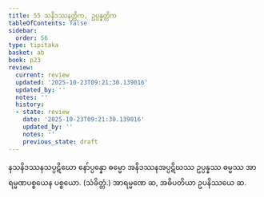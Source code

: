 ```yaml
---
title: 55 သနိဒဿနတ္တိက, ဥပ္ပန္နတ္တိက
tableOfContents: false
sidebar:
  order: 56
type: tipitaka
basket: ab
book: p23
review:
  current: review
  updated: '2025-10-23T09:21:30.139016'
  updated_by: ''
  notes: ''
  history:
  - state: review
    date: '2025-10-23T09:21:30.139016'
    updated_by: ''
    notes: ''
    previous_state: draft
---
```



<ReviewStatus review={frontmatter.review} showDetails={true} />

<HypothesisAnnotation frontmatter={frontmatter} />

<DynamicBreadcrumb />

<Division number="64" book="p23" e="ch" v="40" p="422">

<Paragraph number="201" book="p23">
နသနိဒဿနသပ္ပဋိဃော နော်ပ္ပန္နော ဓမ္မော အနိဒဿနအပ္ပဋိဃဿ ဥပ္ပန္နဿ ဓမ္မဿ အာရမ္မဏပစ္စယေန ပစ္စယော. (သံခိတ္တံ.)
</Paragraph>

<Paragraph number="202" book="p23">
အာရမ္မဏေ ဆ, အဓိပတိယာ ဥပနိဿယေ ဆ.
</Paragraph>
</Division>